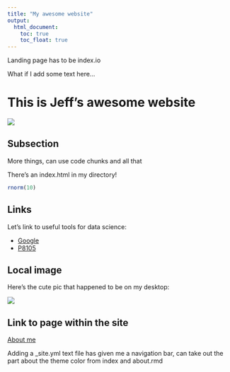 ```yaml
---
title: "My awesome website"
output: 
  html_document:
    toc: true
    toc_float: true
---
```


Landing page has to be index.io

What if I add some text here...

# This is Jeff's awesome website

![](https://media.giphy.com/media/drXGoW1iudhKw/giphy.gif)


## Subsection 

More things, can use code chunks and all that

There's an index.html in my directory!

```r
rnorm(10)
```

## Links

Let's link to useful tools for data science:

* [Google](https://www.google.com)
* [P8105](https://p8105.com)


## Local image

Here's the cute pic that happened to be on my desktop:

![](images/subway.jpeg)

## Link to page within the site

[About me](about.html)

Adding a _site.yml text file has given me a navigation bar, can take out the part about the theme color from index and about.rmd










